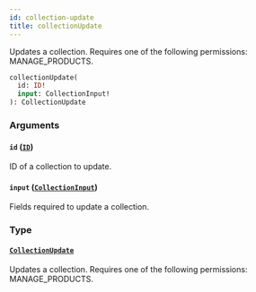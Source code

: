 ```yaml
---
id: collection-update
title: collectionUpdate
---
```


Updates a collection. Requires one of the following permissions: MANAGE_PRODUCTS.

```graphql
collectionUpdate(
  id: ID!
  input: CollectionInput!
): CollectionUpdate
```

### Arguments

#### `id` ([`ID`](../../../developer/api-reference/scalars/id))

ID of a collection to update.

#### `input` ([`CollectionInput`](../../../developer/api-reference/inputs/collection-input))

Fields required to update a collection.

### Type

#### [`CollectionUpdate`](../../../developer/api-reference/objects/collection-update)

Updates a collection. Requires one of the following permissions: MANAGE_PRODUCTS.
